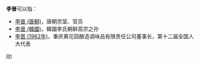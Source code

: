 '''李晉'''可以指：
* [[李晉_(唐朝)|李晉 (唐朝)]]，唐朝宗室、官员
* [[李晉_(韓國)|李晉 (韓國)]]，韓國李氏朝鲜高宗之孙
* [[李晋_(1962年)|李晋 (1962年)]]，重庆黄花园酿造调味品有限责任公司董事长，第十二届全国人大代表

{{disambig}}

[[Category:二字李姓人名消歧义|jin]]